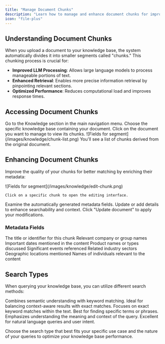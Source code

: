 ```yaml
---
title: "Manage Document Chunks"
description: "Learn how to manage and enhance document chunks for improved knowledge base performance"
icon: "file-plus"
---
```


## Understanding Document Chunks

When you upload a document to your knowledge base, the system automatically divides it into smaller segments called "chunks." This chunking process is crucial for:

- **Improved LLM Processing**: Allows large language models to process manageable portions of text.
- **Enhanced Retrieval**: Enables more precise information retrieval by pinpointing relevant sections.
- **Optimized Performance**: Reduces computational load and improves response times.

## Accessing Document Chunks

<Steps>
  <Step title="Navigate to Knowledge">
    Go to the Knowledge section in the main navigation menu.
  </Step>
  <Step title="Select Knowledge Base">
    Choose the specific knowledge base containing your document.
  </Step>
  <Step title="Open Document">
    Click on the document you want to manage to view its chunks.
  </Step>
  <Step title="View Chunks">
    ![Fields for segment](/images/knowledge/chunk-list.png) You'll see a list of
    chunks derived from the original document.
  </Step>
</Steps>

## Enhancing Document Chunks

Improve the quality of your chunks for better matching by enriching their metadata:

<Steps>
  <Step title="Open Chunk Editor">
![Fields for segment](/images/knowledge/edit-chunk.png)

    Click on a specific chunk to open the editing interface.

  </Step>
  <Step title="Review Fields">
    Examine the automatically generated metadata fields.
  </Step>
  <Step title="Modify Information">
    Update or add details to enhance searchability and context.
  </Step>
  <Step title="Save Changes">
    Click "Update document" to apply your modifications.
  </Step>
</Steps>

### Metadata Fields

<AccordionGroup>
  <Accordion title="Document Name" icon="file">
    The title or identifier for this chunk
  </Accordion>

<Accordion title="Organizations" icon="building">
  Relevant company or group names
</Accordion>

<Accordion title="Dates" icon="calendar">
  Important dates mentioned in the content
</Accordion>

<Accordion title="Products" icon="box">
  Product names or types discussed
</Accordion>

<Accordion title="Events" icon="star">
  Significant events referenced
</Accordion>

<Accordion title="Industries" icon="industry">
  Related industry sectors
</Accordion>

<Accordion title="Locations" icon="map-pin">
  Geographic locations mentioned
</Accordion>

  <Accordion title="People" icon="user">
    Names of individuals relevant to the content
  </Accordion>
</AccordionGroup>

## Search Types

When querying your knowledge base, you can utilize different search methods:

<CardGroup cols={3}>
  <Card title="Hybrid Search" icon="magnifying-glass-plus">
    Combines semantic understanding with keyword matching. Ideal for balancing
    context-aware results with exact matches.
  </Card>
  <Card title="Full Text Search" icon="text-size">
    Focuses on exact keyword matches within the text. Best for finding specific
    terms or phrases.
  </Card>
  <Card title="Semantic Search" icon="brain">
    Emphasizes understanding the meaning and context of the query. Excellent for
    natural language queries and user intent.
  </Card>
</CardGroup>

Choose the search type that best fits your specific use case and the nature of your queries to optimize your knowledge base performance.
